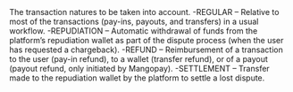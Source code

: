   

  

<ResponseField name="Nature" type="array" default="">    
The transaction natures to be taken into account.  
-REGULAR – Relative to most of the transactions (pay-ins, payouts, and transfers) in a usual workflow.  
-REPUDIATION – Automatic withdrawal of funds from the platform’s repudiation wallet as part of the dispute process (when the user has requested a chargeback).  
-REFUND – Reimbursement of a transaction to the user (pay-in refund), to a wallet (transfer refund), or of a payout (payout refund, only initiated by Mangopay).  
-SETTLEMENT – Transfer made to the repudiation wallet by the platform to settle a lost dispute. 
</ResponseField>